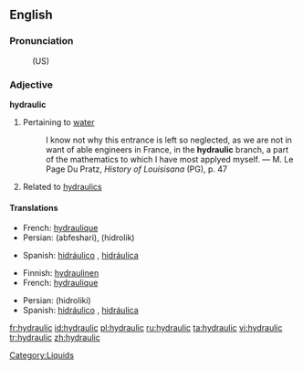 ==English==

===Pronunciation===
: (US) {{SAMPA|/haI.drQ.lIk/}}

===Adjective===
'''hydraulic'''

# Pertaining to [[water]]
#: I know not why this entrance is left so neglected, as we are not in want of able engineers in France, in the '''hydraulic''' branch, a part of the mathematics to which I have most applyed myself. &mdash; M. Le Page Du Pratz, ''History of Louisisana'' (PG), p. 47
# Related to [[hydraulics]]

====Translations====
{{trans-top|Having to do with water}}
* French: [[hydraulique]]
* Persian: {{fa-Arab|[[آبفشاری]]}} (abfeshari), {{fa-Arab|[[هیدرولیک]]}} (hidrolik)
{{trans-mid}}
* Spanish: [[hidráulico]] {{m}}, [[hidráulica]] {{f}}
{{trans-bottom}}
{{trans-top|Related to hydraulics}}
* Finnish: [[hydraulinen]]
* French: [[hydraulique]]
{{trans-mid}}
* Persian: {{fa-Arab|[[هیدرولیکی]]}} (hidroliki)
* Spanish: [[hidráulico]] {{m}}, [[hidráulica]] {{f}}
{{trans-bottom}}

[[Category:Liquids]]

[[fr:hydraulic]]
[[id:hydraulic]]
[[pl:hydraulic]]
[[ru:hydraulic]]
[[ta:hydraulic]]
[[vi:hydraulic]]
[[tr:hydraulic]]
[[zh:hydraulic]]